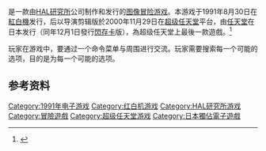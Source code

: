{{refimprove|time=2015-11-21T15:11:33+00:00}}

{{NoteTA
| G1=Games
}}

{{vgname|金属之光|ja=メタルスレイダーグローリー，Metal Slader Glory|aka=金属荣耀}}是一款由[[HAL研究所|HAL研究所]]公司制作和发行的[[图像冒险游戏|图像冒险游戏]]。本游戏于1991年8月30日在[[紅白機|紅白機]]发行，后以导演剪辑版於2000年11月29日在[[超级任天堂|超级任天堂]]平台，由[[任天堂|任天堂]]在日本发行（同年12月1日發行[[任天堂力量_(卡带)|閃存卡]]版），為超级任天堂上最後一款遊戲。<ref name="gamefaqs">{{cite web| url = http://www.gamefaqs.com/snes/579658-metal-slader-glory-directors-cut/data| title = Release information| publisher = [[GameFAQs|GameFAQs]]| date = | accessdate = 2015-11-05| language = en| deadurl = yes| archiveurl = https://web.archive.org/web/20120413074327/http://www.gamefaqs.com/snes/579658-metal-slader-glory-directors-cut/data| archivedate = 2012-04-13}}</ref>

玩家在游戏中，要通过一个命令菜单与周围进行交流。玩家需要搜索每一个可能的选项，目的是为每一个可能的选项。

== 参考资料 ==
{{Reflist}}

{{DEFAULTSORT:Metal Slader Glory}}
[[Category:1991年电子游戏|Category:1991年电子游戏]]
[[Category:红白机游戏|Category:红白机游戏]]
[[Category:HAL研究所游戏|Category:HAL研究所游戏]]
[[Category:冒險遊戲|Category:冒險遊戲]]
[[Category:超级任天堂游戏|Category:超级任天堂游戏]]
[[Category:日本獨佔電子遊戲|Category:日本獨佔電子遊戲]]

{{adventure-videogame-stub}}